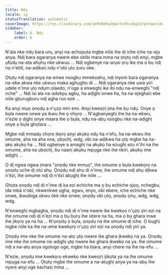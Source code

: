 ```yaml
---
title: Ndụ
locale: ig
statusTranslation: automatic
coverImage: https://res.cloudinary.com/xmfm6mhw3gwctndtcubgx2rptnae/image/upload/v1740468922/small_cover_tratado_de_psicologia_revolucionaria_a4c0dca4e0.webp
sidebar:
    label: 6. Ndụ
    order: 6
---
```

N'ala nke ndụ bara uru, anyị na-achọpụta mgbe niile ihe dị iche iche na-eju anya. Ndị bara ọgaranya nwere ebe obibi mara mma na ọtụtụ ndị enyi, mgbe ụfọdụ na-ata ahụhụ nke ukwuu ... Ndị ogbenye na-arụsi ọrụ ike ma ọ bụ ndị nọ n'etiti, na-adịkarị ndụ n'obi ụtọ zuru oke.

Ọtụtụ ndị ọgaranya na-enwe nsogbu mmekọahụ, ndị inyom bara ọgaranya na-ebe akwa nke ukwuu maka aghụghọ di ... Ndị ọgaranya nke ụwa yiri udele n'ime ụlọ ndụm ọlaedo, n'oge a enweghị ike ibi ndụ na-enweghị "ndị nche" ... Ndị isi ala na-adọkpụ agbụ, ha adịghị onwe ha, ha na-ejegharị ebe niile gburugburu ndị agha ruo ezé ...

Ka anyị mụọ ọnọdụ a n'ụzọ miri emi. Anyị kwesịrị ịma ihe bụ ndụ. Onye ọ bụla nwere onwe ya ikwu ihe ọ chọrọ ... N'agbanyeghị ihe ha na-ekwu, n'ezie ọ dịghị onye maara ihe ọ bụla, ndụ na-abụ nsogbu nke na-adịghị onye ọ bụla ghọtara ...

Mgbe ndị mmadụ chọrọ ịkọrọ anyị akụkọ ndụ ha n'efu, ha na-ekwu ihe omume, aha na aha nna, ụbọchị, wdg, obi na-adịkwa ha ụtọ mgbe ha na-akọ akụkọ ha ... Ndị ogbenye a amaghị na akụkọ ha ezughị ezu n'ihi na ihe omume, aha na ụbọchị, bụ naanị akụkụ mpụga nke ihe nkiri, akụkụ ime adịghị ...

Ọ dị ngwa ngwa ịmara "ọnọdụ nke mmụọ", ihe omume ọ bụla kwekọrọ na ọnọdụ uche dị otú ahụ. Ọnọdụ ndị ahụ dị n'ime, ihe omume ndị ahụ dịkwa n'èzí, ihe omume ndị dị n'èzí abụghị ihe niile ...

Ghọta ọnọdụ ndị dị n'ime dị ka ezi echiche ma ọ bụ echiche ọjọọ, nchegbu, ịda mbà n'obi, nkwenkwe ụgha, egwu, enyo, obi ebere, iche echiche nke onwe, ikwubiga okwu ókè nke onwe; ọnọdụ obi ụtọ, ọnọdụ ọṅụ, wdg, wdg, wdg.

N'enweghị mgbagha, ọnọdụ ndị dị n'ime nwere ike kwekọọ n'ụzọ ziri ezi na ihe omume ndị dị n'èzí ma ọ bụ bụrụ ihe sitere na ha, ma ọ bụ ghara inwe ihe jikọrọ ya na ha ... N'ọnọdụ ọ bụla, ọnọdụ na ihe omume dị iche. Ọ bụghị mgbe niile ka ihe na-eme kwekọrọ n'ụzọ ziri ezi na ọnọdụ ndị yiri ya.

Ọnọdụ ime nke ihe omume na-atọ ụtọ nwere ike ghara ịkwekọ na ya. Ọnọdụ ime nke ihe omume na-adịghị ụtọ nwere ike ghara ịkwekọ na ya. Ihe omume ndị a na-atụ anya ogologo oge, mgbe ha bịara, anyị chere na ihe na-efu ...

N'ezie, ọnọdụ ime kwekọrọ ekwekọ nke kwesịrị ijikọta ya na ihe omume mpụga na-efu ... Ọtụtụ mgbe ihe omume a na-atụghị anya ya na-abụ ihe nyere anyị oge kachasị mma ...

